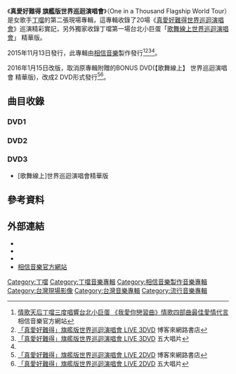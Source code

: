 {{Infobox Album 
| Name = 真愛好難得 旗艦版世界巡迴演唱會
| Type = [[現場專輯|現場專輯]]
| Artist = [[丁噹|丁噹]] 
| Cover = 丁噹「真愛好難得」旗艦版世界巡迴演唱會LIVE DVD.jpg
| Released = 2015年11月13日
| Length = DVD1 : 1:05:07<br />DVD2 : 55:26<br />DVD3 : 22:30
| Genre = [[華語流行音樂|華語流行音樂]] 
| Label =  [[相信音樂|相信音樂]]<ref name="isrc">[http://isrc.ncl.edu.tw/music_view.aspx?item=16456 ISRC-國際標準錄音錄影資料代碼查詢系統]</ref>
| Last album = [[敢愛敢當|敢愛敢當]]<br />(2014)
| This album = '''真愛好難得旗艦版世界巡迴演唱會LIVE 3DVD'''<br />(2015)
| Next album = [[當我的好朋友|當我的好朋友]]<br>(2016)
}}

《'''真愛好難得 旗艦版世界巡迴演唱會'''》（One in a Thousand Flagship World Tour）是女歌手[[丁噹|丁噹]]的第二張現場專輯，這專輯收錄了20場《[[真愛好難得世界巡迴演唱會|真愛好難得世界巡迴演唱會]]》巡演精彩實記，另外獨家收錄丁噹第一場台北小巨蛋「[[歌舞線上世界巡迴演唱會|歌舞線上世界巡迴演唱會]]」 精華版。

2015年11月13日發行，此專輯由[[相信音樂|相信音樂]]製作發行<ref>[http://www.bin-music.com/tw/news1148.html 情歌天后丁噹三度唱響台北小巨蛋 《我愛你戀習曲》情歌四部曲最佳愛情代言] {{Wayback|url=http://www.bin-music.com/tw/news1148.html |date=20151119205440 }} 相信音樂官方網站</ref><ref>[http://www.books.com.tw/exep/prod/dvd/dvdfile.php?item=D020058831 「真愛好難得」旗艦版世界巡迴演唱會 LIVE 3DVD] {{webarchive|url=https://web.archive.org/web/20151119185219/http://www.books.com.tw/exep/prod/dvd/dvdfile.php?item=D020058831 |date=2015-11-19 }} 博客來網路書店</ref><ref>[http://www.5music.com.tw/CDList-C.asp?cdno=436485678752 「真愛好難得」旗艦版世界巡迴演唱會 LIVE 3DVD] {{Wayback|url=http://www.5music.com.tw/CDList-C.asp?cdno=436485678752 |date=20190812072443 }} 五大唱片</ref><ref name="isrc"/>。

2016年1月15日改版，取消原專輯附贈的BONUS DVD(【歌舞線上】 世界巡迴演唱會 精華版)，改成2 DVD形式發行<ref>[http://www.books.com.tw/exep/prod/dvd/dvdfile.php?item=D020059377 「真愛好難得」旗艦版世界巡迴演唱會 LIVE 2DVD] {{webarchive|url=https://web.archive.org/web/20160407042252/http://www.books.com.tw/exep/prod/dvd/dvdfile.php?item=D020059377 |date=2016-04-07 }} 博客來網路書店</ref><ref>[http://www.5music.com.tw/CDList-C.asp?cdno=437385678633 「真愛好難得」旗艦版世界巡迴演唱會 LIVE 2DVD] {{Wayback|url=http://www.5music.com.tw/CDList-C.asp?cdno=437385678633 |date=20201025054247 }} 五大唱片</ref>。

== 曲目收錄 ==
=== DVD1 ===
{{Tracklist
| total_length = 1:05:07

| title1 = 可以不可以
| music1 = 趙之璧
| lyrics1 = 五月天 阿信 

| title2 = 花火
| music2 = 五月天 阿信
| lyrics2 = 五月天 阿信

| title3 = 我不怕
| music3 = 張簡君偉
| lyrics3 = 黃婷、MC HotDog

| title4 = 夜貓
| music4 = 八三夭 阿璞
| lyrics4 = 八三夭 阿璞

| title5 = 我愛上的
| music5 = 王雅君
| lyrics5 = 陳沒

| title6 = 我是一隻小小鳥
| music6 = 李宗盛
| lyrics6 = 李宗盛

| title7 = 不是你的錯
| music7 = 林邁可
| lyrics7 = 黃婷

| title8 = 冷血動物
| music8 = MP魔幻力量 廷廷
| lyrics8 = MP魔幻力量 廷廷、陳沒

| title9 = 你為什麼說謊
| music9 = 劉沁
| lyrics9 = 劉沁、黃婷

| title10 = 猜不透
| music10 = 林邁可
| lyrics10 = 黃婷

| title11 = I Will Always Love You
| music11 = Dolly Parton
| lyrics11 = Dolly Parton

| title12 = 平凡相依
| music12 = 木蘭號aka陳韋伶
| lyrics12 = 木蘭號aka陳韋伶、黃婷

| title13 = 好難得
| music13 = 木蘭號aka陳韋伶
| lyrics13 = 木蘭號aka陳韋伶、陳沒

| title14 = 野獸
| music14 = 朱敬然
| lyrics14 = 姚若龍

| title15 = 自由
| music15 = 張震嶽
| lyrics15 = 張震嶽
}}

=== DVD2 ===
{{Tracklist
| total_length = 55:26

| title16 = 手掌心
| music16 = V.K克
| lyrics16 = 陳沒 

| title17 = 身不由己
| music17 = 謝廣太
| lyrics17 = 薔依蔓、黃婷

| title18 = 洋蔥
| music18 = 五月天 阿信
| lyrics18 = 五月天 阿信

| title19 = 親人
| music19 = 林邁可
| lyrics19 = 陳沒

| title20 = 我愛他
| music20 = 陳威全
| lyrics20 = 黃婷

| title21 = 春天裡
| music21 = 汪峰
| lyrics21 = 汪峰

| title22 = 一個人不可能
| music22 = 嚴爵
| lyrics22 = 嚴爵、黃婷

| title23 = 幸福的可能
| music23 = 木蘭號aka陳韋伶
| lyrics23 = 木蘭號aka陳韋伶

| title24 = 全世界不懂無所謂
| music24 = 李冰
| lyrics24 = 黃婷

| title25 = 離家出走
| music25 = 五月天 怪獸
| lyrics25 = 月神夜、黃婷
}}

=== DVD3 ===
*[歌舞線上]世界巡迴演唱會精華版
{{Tracklist
| total_length = 22:30

| title1 = Conga + Crazy In Love
| music1 = 
| lyrics1 = 

| title2 = 閃光燈 + 蘋果光 + 多愛少怪
| music2 = 
| lyrics2 = 

| title3 = 一半 + 石頭
| music3 = 
| lyrics3 = 

| title4 = 夢交響
| music4 = 五月天 怪獸
| lyrics4 = 陳沒
}}

== 參考資料 ==
{{Reflist}}

== 外部連結 ==
*{{facebook|della0417|Della 丁噹}}
*{{Instagram|della_0417|Della 丁噹}}
*{{facebook|ibinmusic|相信音樂}}
*[http://www.bin-music.com/tw/index.html 相信音樂官方網站] {{Wayback|url=http://www.bin-music.com/tw/index.html |date=20090801102046 }}
{{丁噹}}

[[Category:丁噹|Category:丁噹]]
[[Category:丁噹音樂專輯|Category:丁噹音樂專輯]] 
[[Category:相信音樂製作音樂專輯|Category:相信音樂製作音樂專輯]]
[[Category:台灣現場影像|Category:台灣現場影像]]
[[Category:台灣音樂專輯|Category:台灣音樂專輯]]
[[Category:流行音樂專輯|Category:流行音樂專輯]]